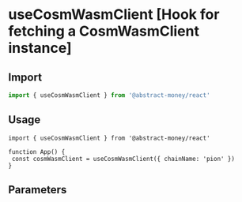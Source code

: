 
# useCosmWasmClient [Hook for fetching a CosmWasmClient instance]

## Import

```ts twoslash 
import { useCosmWasmClient } from '@abstract-money/react'
```

## Usage

```tsx twoslash [index.tsx]
import { useCosmWasmClient } from '@abstract-money/react'

function App() {
 const cosmWasmClient = useCosmWasmClient({ chainName: 'pion' })
}
```

## Parameters

<ParameterCommonSnippet />
<ParameterQuerySnippet />
